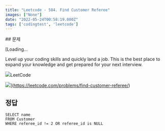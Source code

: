 ```yaml
---
title: "Leetcode - 584. Find Customer Referee"
images: ["None"]
date: "2022-05-24T00:58:19.000Z"
tags: ['codingtest', 'leetcode']
---
```


<TOCInline toc={props.toc} asDisclosure />
## 문제

[Loading...

Level up your coding skills and quickly land a job. This is the best place to expand your knowledge and get prepared for your next interview.

![](https://leetcode.com/favicon-192x192.png)LeetCode

![](https://leetcode.com/static/images/LeetCode_Sharing.png)](https://leetcode.com/problems/find-customer-referee/)

## 정답

```
SELECT name
FROM Customer
WHERE referee_id != 2 OR referee_id is NULL
```
